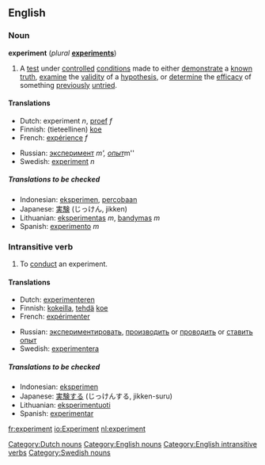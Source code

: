 ==English==
===Noun===
'''experiment'''  (''plural'' '''[[experiments]]''')

#A [[test]] under [[controlled]] [[condition]]s  made to either [[demonstrate]] a [[known]] [[truth]], [[examine]] the [[validity]] of a [[hypothesis]], or [[determine]] the [[efficacy]] of something [[previously]] [[untried]].
<!--more definitions required-->

====Translations====
{{top}}
*Dutch: experiment ''n'', [[proef]] ''f''
*Finnish: (tieteellinen) [[koe]]
*French: [[expérience]] ''f''
{{mid}}
*Russian: [[эксперимент]] ''m', [[опыт]] ''m''
*Swedish: [[experiment#Swedish|experiment]] ''n''
{{bottom}}

=====Translations to be checked=====
<!--Remove this section once all of the translations below have been moved into the tables above.-->
{{checktrans}}

*Indonesian: [[eksperimen]], [[coba|percobaan]]
*Japanese: [[実験]] (じっけん, jikken)
*Lithuanian: [[eksperimentas]] ''m'', [[bandymas]] ''m''
*Spanish: [[experimento]] ''m''

===Intransitive verb===
{{en-infl-reg-consonant|experiment||}}

#To [[conduct]] an experiment.
<!--more definitions required-->

====Translations====
{{top}}
*Dutch: [[experimenteren]]
*Finnish: [[kokeilla]], [[tehdä]] [[koe]]
*French: [[expérimenter]]
{{mid}}
*Russian: [[экспериментировать]], [[производить]] or [[проводить]] or [[ставить]] [[опыт]] 
*Swedish: [[experimentera]]
{{bottom}}

=====Translations to be checked=====
<!--Remove this section once all of the translations below have been moved into the tables above.-->
{{checktrans}}

*Indonesian: [[eksperimen]]
*Japanese: [[実験する]] (じっけんする, jikken-suru)
*Lithuanian: [[eksperimentuoti]] 
*Spanish: [[experimentar]]

[[Category:Dutch nouns]]
[[Category:English nouns]]
[[Category:English intransitive verbs]]
[[Category:Swedish nouns]]

[[fr:experiment]]
[[io:Experiment]]
[[nl:experiment]]